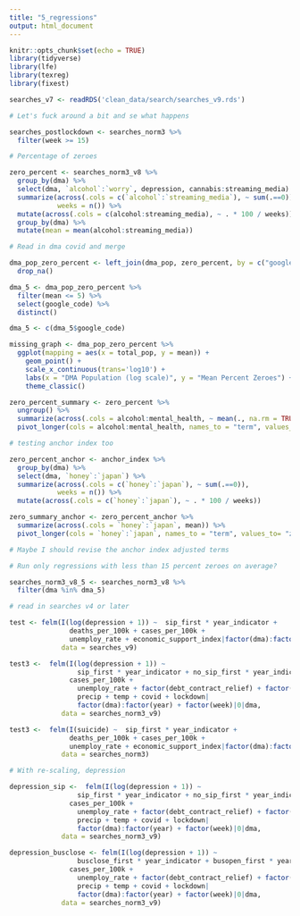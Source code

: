 ```yaml
---
title: "5_regressions"
output: html_document
---
```


```r
knitr::opts_chunk$set(echo = TRUE)
library(tidyverse)
library(lfe)
library(texreg)
library(fixest)
```

```r
searches_v7 <- readRDS('clean_data/search/searches_v9.rds')

# Let's fuck around a bit and se what happens

searches_postlockdown <- searches_norm3 %>%
  filter(week >= 15)
```

```r
# Percentage of zeroes

zero_percent <- searches_norm3_v8 %>%
  group_by(dma) %>%
  select(dma, `alcohol`:`worry`, depression, cannabis:streaming_media) %>% 
  summarize(across(.cols = c(`alcohol`:`streaming_media`), ~ sum(.==0)),
            weeks = n()) %>%
  mutate(across(.cols = c(alcohol:streaming_media), ~ . * 100 / weeks)) %>%
  group_by(dma) %>%
  mutate(mean = mean(alcohol:streaming_media))

# Read in dma covid and merge

dma_pop_zero_percent <- left_join(dma_pop, zero_percent, by = c("google_code" = "dma")) %>%
  drop_na()

dma_5 <- dma_pop_zero_percent %>% 
  filter(mean <= 5) %>% 
  select(google_code) %>%
  distinct()

dma_5 <- c(dma_5$google_code)

missing_graph <- dma_pop_zero_percent %>% 
  ggplot(mapping = aes(x = total_pop, y = mean)) + 
    geom_point() + 
    scale_x_continuous(trans='log10') + 
    labs(x = "DMA Population (log scale)", y = "Mean Percent Zeroes") + 
    theme_classic()

zero_percent_summary <- zero_percent %>%
  ungroup() %>%
  summarize(across(.cols = alcohol:mental_health, ~ mean(., na.rm = TRUE))) %>%
  pivot_longer(cols = alcohol:mental_health, names_to = "term", values_to = "percent_zero")

# testing anchor index too 

zero_percent_anchor <- anchor_index %>%
  group_by(dma) %>%
  select(dma, `honey`:`japan`) %>% 
  summarize(across(.cols = c(`honey`:`japan`), ~ sum(.==0)),
            weeks = n()) %>%
  mutate(across(.cols = c(`honey`:`japan`), ~ . * 100 / weeks))

zero_summary_anchor <- zero_percent_anchor %>%
  summarize(across(.cols = `honey`:`japan`, mean)) %>%
  pivot_longer(cols = `honey`:`japan`, names_to = "term", values_to= "zero_percent")

# Maybe I should revise the anchor index adjusted terms

```

```r
# Run only regressions with less than 15 percent zeroes on average?

searches_norm3_v8_5 <- searches_norm3_v8 %>%
  filter(dma %in% dma_5)
```

```r
# read in searches v4 or later

test <- felm(I(log(depression + 1)) ~  sip_first * year_indicator + 
               deaths_per_100k + cases_per_100k +  
               unemploy_rate + economic_support_index|factor(dma):factor(year) + week|0|dma, 
             data = searches_v9)

test3 <-  felm(I(log(depression + 1)) ~  
                 sip_first * year_indicator + no_sip_first * year_indicator +
               cases_per_100k +
                 unemploy_rate + factor(debt_contract_relief) + factor(income_support) + 
                 precip + temp + covid + lockdown|
                 factor(dma):factor(year) + factor(week)|0|dma, 
             data = searches_norm3_v9)

test3 <-  felm(I(suicide) ~  sip_first * year_indicator + 
               deaths_per_100k + cases_per_100k +  
               unemploy_rate + economic_support_index|factor(dma):factor(year) + week|0|dma, 
             data = searches_norm3)
```
```r
# With re-scaling, depression

depression_sip <-  felm(I(log(depression + 1)) ~  
                 sip_first * year_indicator + no_sip_first * year_indicator +
               cases_per_100k +
                 unemploy_rate + factor(debt_contract_relief) + factor(income_support) + 
                 precip + temp + covid + lockdown|
                 factor(dma):factor(year) + factor(week)|0|dma, 
             data = searches_norm3_v9)

depression_busclose <- felm(I(log(depression + 1)) ~  
                 busclose_first * year_indicator + busopen_first * year_indicator +
               cases_per_100k +
                 unemploy_rate + factor(debt_contract_relief) + factor(income_support) + 
                 precip + temp + covid + lockdown|
                 factor(dma):factor(year) + factor(week)|0|dma, 
             data = searches_norm3_v9)
```


